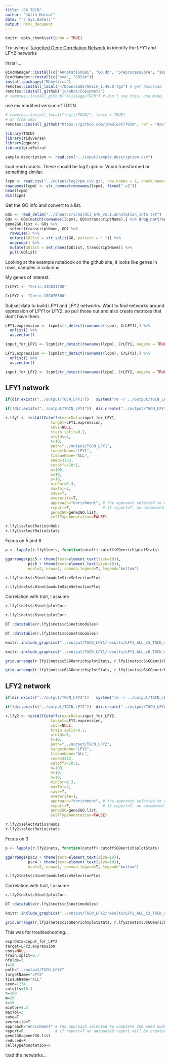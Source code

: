 ```yaml
---
title: "06_TGCN"
author: "Julin Maloof"
date: "`r Sys.Date()`"
output: html_document
---
```


```r
knitr::opts_chunk$set(echo = TRUE)
```

Try using a [Targetted Gene Correlation Network](https://www.nature.com/articles/s41598-024-67329-7) to identify the LFY1 and LFY2 networks

Install...
```r
BiocManager::install(c("AnnotationDBi", "GO.db", "preprocessCore", "impute", "rrvgo", "ComplexHeatmap"))
BiocManager::install(c("sva", "GOSim"))
install.packages("MLmetrics")
remotes::install_local("~/Downloads/GOSim_1.40.0.tgz") # get download link from https://bioconductor.org/packages/3.18/bioc/html/GOSim.html
remotes::install_github('juanbot/CoExpNets') 
# remotes::install_github("aliciagp/TGCN") # don't use this, use mine, see below!
```

use my modified version of TGCN
```r
# remotes::install_local("~/git/TGCN/", force = TRUE)
# or from web:
remotes::install_github("https://github.com/jnmaloof/TGCN", ref = "dev")
```


```r
library(TGCN)
library(tidyverse)
library(ggpubr)
library(gridExtra)
```

```r
sample.description <- read.csv("../input/sample.description.csv")
```


load read counts. These should be log2 cpm or Voom transformed or something similar.

```r
lcpm <- read.csv("../output/log2cpm.csv.gz", row.names = 1, check.names = FALSE) 
rownames(lcpm) <- str_remove(rownames(lcpm), fixed(".v2"))
head(lcpm)
dim(lcpm)
```
Get the GO info and convert to a list.
```r
GOs <- read_delim("../input/Crichardii_676_v2.1.annotation_info.txt")
GOs <- GOs[match(rownames(lcpm), GOs$transcriptName),] %>% drop_na(transcriptName)
gene2GO.list <- GOs %>% 
  select(transcriptName, GO) %>%
  rowwise() %>%
  mutate(GOlist = str_split(GO, pattern = " ")) %>%
  ungroup() %>%
  mutate(GOlist = set_names(GOlist, transcriptName)) %>%
  pull(GOlist)
```

Looking at the example notebook on the github site, it looks like genes in rows, samples in columns

My genes of interest.
```r
CrLFY1 <- "Ceric.33G031700"

CrLFY2 <- "Ceric.18G076300"
```

Subset data to build LFY1 and LFY2 networks.  Want to find networks around expression of LFY1 or LFY2, so pull those out and also create matrices that don't have them.
```r
LFY1.expression <- lcpm[str_detect(rownames(lcpm), CrLFY1),] %>%
  unlist() %>%
  as.vector()

input_for_LFY1 <- lcpm[str_detect(rownames(lcpm), CrLFY1, negate = TRUE),]

LFY2.expression <- lcpm[str_detect(rownames(lcpm), CrLFY2),] %>%
  unlist() %>%
  as.vector()

input_for_LFY2 <- lcpm[str_detect(rownames(lcpm), CrLFY2, negate = TRUE),]
```

## LFY1 network
```r
if(dir.exists("../output/TGCN_LFY1"))   system("rm -r ../output/TGCN_LFY1")

if(!dir.exists("../output/TGCN_LFY1"))  dir.create("../output/TGCN_LFY1")

r.lfy1 <- testAllCutoffs(exprData=input_for_LFY1,
                    target=LFY1.expression,
                    covs=NULL,
                    train.split=0.7,
                    nfolds=5,
                    t=10,
                    path="../output/TGCN_LFY1",
                    targetName="LFY1",
                    tissueName="ALL",
                    seed=3333,
                    cutoffs=10:1,
                    n=100, 
                    m=10, 
                    s=10, 
                    minCor=0.3,
                    maxTol=3,
                    save=T,
                    overwrite=T,
                    approach="enrichment", # the approach selected to complete the seed modules
                    report=F,              # if report=T, an automated report will be created
                    gene2GO=gene2GO.list,
                    cellTypeAnnotation=FALSE)
```



```r
r.lfy1$selectRatio$nHubs
r.lfy1$selectRatio$stats
```
Focus on 5 and 6

```r
p <- lapply(r.lfy1$nets, function(cutoff) cutoff$GOenrich$plotStats) 

ggarrange(p$c5 + theme(text=element_text(size=10)), 
          p$c6 + theme(text=element_text(size=10)), 
          ncol=2, nrow=1, common.legend=T, legend="bottom")
```

```r
r.lfy1$nets$c5$net$moduleSizeSelectionPlot
```

```r
r.lfy1$nets$c6$net$moduleSizeSelectionPlot
```

Correlation with trait, I assume
```r
r.lfy1$nets$c5$net$plotCorr
```

```r
r.lfy1$nets$c6$net$plotCorr
```


```r
DT::datatable(r.lfy1$nets$c5$net$modules)
```

```r
DT::datatable(r.lfy1$nets$c6$net$modules)
```


```r
knitr::include_graphics("../output/TGCN_LFY1/results/LFY1_ALL_c5_TGCN_crossTabPlot.png")
```


```r
knitr::include_graphics("../output/TGCN_LFY1/results/LFY1_ALL_c6_TGCN_crossTabPlot.png")
```

```r
grid.arrange(r.lfy1$nets$c5$GOenrich$plotStats, r.lfy1$nets$c5$GOenrich$plotNterms, nrow=2)
```

```r
grid.arrange(r.lfy1$nets$c6$GOenrich$plotStats, r.lfy1$nets$c6$GOenrich$plotNterms, nrow=2)
```


## LFY2 network
```r
if(dir.exists("../output/TGCN_LFY2"))   system("rm -r ../output/TGCN_LFY2")

if(!dir.exists("../output/TGCN_LFY2"))  dir.create("../output/TGCN_LFY2")

r.lfy2 <- testAllCutoffs(exprData=input_for_LFY2,
                    target=LFY2.expression,
                    covs=NULL,
                    train.split=0.7,
                    nfolds=5,
                    t=10,
                    path="../output/TGCN_LFY2",
                    targetName="LFY2",
                    tissueName="ALL",
                    seed=3333,
                    cutoffs=10:1,
                    n=100, 
                    m=10, 
                    s=10, 
                    minCor=0.3,
                    maxTol=3,
                    save=T,
                    overwrite=T,
                    approach="enrichment", # the approach selected to complete the seed modules
                    report=F,              # if report=T, an automated report will be created
                    gene2GO=gene2GO.list,
                    cellTypeAnnotation=FALSE)
```



```r
r.lfy2$selectRatio$nHubs
r.lfy2$selectRatio$stats
```
Focus on 3

```r
p <- lapply(r.lfy2$nets, function(cutoff) cutoff$GOenrich$plotStats) 

ggarrange(p$c3 + theme(text=element_text(size=10)), 
          p$c4 + theme(text=element_text(size=10)), 
          ncol=2, nrow=1, common.legend=T, legend="bottom")
```

```r
r.lfy2$nets$c3$net$moduleSizeSelectionPlot
```

Correlation with trait, I assume

```r
r.lfy2$nets$c3$net$plotCorr
```


```r
DT::datatable(r.lfy2$nets$c3$net$modules)
```

```r
knitr::include_graphics("../output/TGCN_LFY2/results/LFY2_ALL_c3_TGCN_crossTabPlot.png")
```

```r
grid.arrange(r.lfy2$nets$c3$GOenrich$plotStats, r.lfy2$nets$c3$GOenrich$plotNterms, nrow=2)
```

This was for troubleshooting...
```r
exprData=input_for_LFY2
target=LFY2.expression
covs=NULL
train.split=0.7
nfolds=5
t=10
path="../output/TGCN_LFY2"
targetName="LFY2"
tissueName="ALL"
seed=1234
cutoffs=10:1
n=100 
m=10 
s=10 
minCor=0.3
maxTol=3
save=T
overwrite=T
approach="enrichment" # the approach selected to complete the seed modules
report=F              # if report=T an automated report will be created
gene2GO=gene2GO.list
reduced=F
cellTypeAnnotation=F
```


load the networks...


